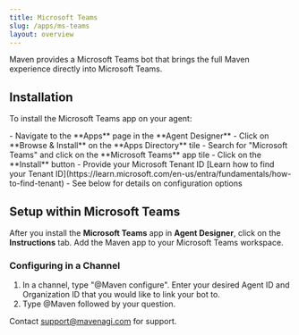 ```yaml
---
title: Microsoft Teams
slug: /apps/ms-teams
layout: overview
---
```


Maven provides a Microsoft Teams bot that brings the full Maven experience directly into Microsoft Teams.

## Installation

To install the Microsoft Teams app on your agent:

<Steps>
  <Step title="Locate the Microsoft Teams app">
    - Navigate to the **Apps** page in the **Agent Designer**
    - Click on **Browse & Install** on the **Apps Directory** tile
    - Search for "Microsoft Teams" and click on the **Microsoft Teams** app tile
  </Step>
  <Step title="Install the app">
    - Click on the **Install** button
    - Provide your Microsoft Tenant ID [Learn how to find your Tenant ID](https://learn.microsoft.com/en-us/entra/fundamentals/how-to-find-tenant)
    - See below for details on configuration options
  </Step>
</Steps>


## Setup within Microsoft Teams

After you install the **Microsoft Teams** app in **Agent Designer**, click on the
**Instructions** tab. Add the Maven app to your Microsoft Teams workspace.

### Configuring in a Channel

1. In a channel, type "@Maven configure". Enter your desired Agent ID and Organization ID that you would like to link your bot to.
2. Type @Maven followed by your question.

Contact support@mavenagi.com for support.
